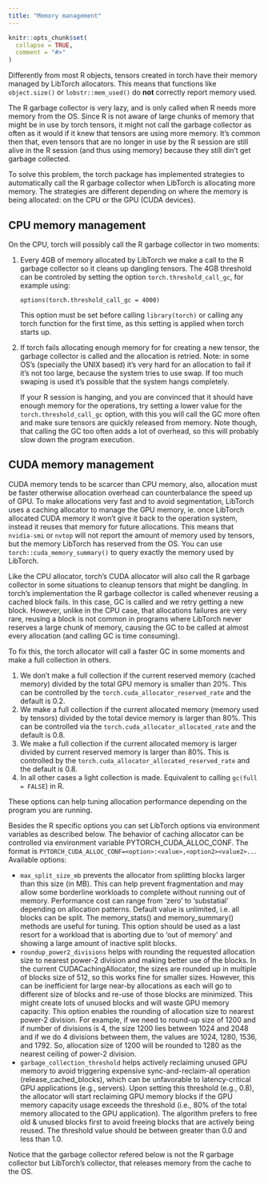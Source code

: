 ```yaml
---
title: "Memory management"
---
```


```r
knitr::opts_chunk$set(
  collapse = TRUE,
  comment = "#>"
)
```

Differently from most R objects, tensors created in torch have their memory managed
by LibTorch allocators. This means that functions like `object.size()` or `lobstr::mem_used()`
do **not** correctly report memory used.

The R garbage collector is very lazy, and is only called when R needs more memory
from the OS. Since R is not aware of large chunks of memory that might be in use 
by torch tensors, it might not call the garbage collector as often as it would if
it knew that tensors are using more memory. It's common then that, even tensors that
are no longer in use by the R session are still alive in the R session (and thus using
memory) because they still din't get garbage collected.

To solve this problem, the torch package has implemented strategies to automatically
call the R garbage collector when LibTorch is allocating more memory. The strategies
are different depending on where the memory is being allocated: on the CPU or the
GPU (CUDA devices).

## CPU memory management

On the CPU, torch will possibly call the R garbage collector in two moments:

1. Every 4GB of memory allocated by LibTorch we make a call to the R garbage collector
   so it cleans up dangling tensors. The 4GB threshold can be controled by setting 
   the option `torch.threshold_call_gc`, for example using:
   
   ```
   options(torch.threshold_call_gc = 4000)
   ```
   
   This option must be set before calling `library(torch)` or calling any torch
   function for the first time, as this setting is applied when torch starts up.

2. If torch fails allocating enough memory for for creating a new tensor, the 
   garbage collector is called and the allocation is retried. Note: in some OS's
   (specially the UNIX based) it's very hard for an allocation to fail if it's
   not too large, because the system tries to use swap. If too much swaping is
   used it's possible that the system hangs completely. 
   
   If your R session is hanging, and you are convinced that it should have enough 
   memory for the operations, try setting a lower value for the `torch.threshold_call_gc` 
   option, with this you will call the GC more often and make sure tensors are
   quickly released from memory. Note though, that calling the GC too often adds
   a lot of overhead, so this will probably slow down the program execution.


## CUDA memory management

CUDA memory tends to be scarcer than CPU memory, also, allocation must be faster
otherwise allocation overhead can counterbalance the speed up of GPU. To make
allocations very fast and to avoid segmentation, LibTorch uses a caching allocator 
to manage the GPU memory, ie. once LibTorch allocated CUDA memory it won't give it
back to the operation system, instead it reuses that memory for future allocations.
This means that `nvidia-smi` or `nvtop` will not report the amount of memory used 
by tensors, but the memory LibTorch has reserved from the OS. You can use `torch::cuda_memory_summary()`
to query exactly the memory used by LibTorch.

Like the CPU allocator, torch's CUDA allocator will also call the R garbage collector
in some situations to cleanup tensors that might be dangling. In torch's implementation
the R garbage collector is called whenever reusing a cached block fails. In this case, GC
is called and we retry getting a new block. However, unlike in the CPU case, that allocations
failures are very rare, reusing a block is not common in programs where LibTorch never reserves 
a large chunk of memory, causing the GC to be called at almost every allocation (and 
calling GC is time consuming).

To fix this, the torch allocator will call a faster GC in some moments and make a full
collection in others.

1. We don't make a full collection if the current reserved memory (cached memory)
   divided by the total GPU memory is smaller than 20%. This can be controlled
   by the `torch.cuda_allocator_reserved_rate` and the default is 0.2.
2. We make a full collection if the current allocated memory (memory used by tensors)
   divided by the total device memory is larger than 80%. This can be controlled
   via the `torch.cuda_allocator_allocated_rate` and the default is 0.8.
3. We make a full collection if the current allocated memory is larger divided by
   current reserved memory is larger than 80%. This is controlled by the `torch.cuda_allocator_allocated_reserved_rate` and the default is 0.8.
4. In all other cases a light collection is made. Equivalent to calling `gc(full = FALSE`) 
   in R.

These options can help tuning allocation performance depending on the program you
are running.

Besides the R specific options you can set LibTorch options via environment variables
as described below. The behavior of caching allocator can be controlled via environment variable PYTORCH_CUDA_ALLOC_CONF. The format is `PYTORCH_CUDA_ALLOC_CONF=<option>:<value>,<option2><value2>..`. Available options:

- `max_split_size_mb` prevents the allocator from splitting blocks larger than this size (in MB). This can help prevent fragmentation and may allow some borderline workloads to complete without running out of memory. Performance cost can range from ‘zero’ to ‘substatial’ depending on allocation patterns. Default value is unlimited, i.e. all blocks can be split. The memory_stats() and memory_summary() methods are useful for tuning. This option should be used as a last resort for a workload that is aborting due to ‘out of memory’ and showing a large amount of inactive split blocks.
- `roundup_power2_divisions` helps with rounding the requested allocation size to nearest power-2 division and making better use of the blocks. In the current CUDACachingAllocator, the sizes are rounded up in multiple of blocks size of 512, so this works fine for smaller sizes. However, this can be inefficient for large near-by allocations as each will go to different size of blocks and re-use of those blocks are minimized. This might create lots of unused blocks and will waste GPU memory capacity. This option enables the rounding of allocation size to nearest power-2 division. For example, if we need to round-up size of 1200 and if number of divisions is 4, the size 1200 lies between 1024 and 2048 and if we do 4 divisions between them, the values are 1024, 1280, 1536, and 1792. So, allocation size of 1200 will be rounded to 1280 as the nearest ceiling of power-2 division.
- `garbage_collection_threshold` helps actively reclaiming unused GPU memory to avoid triggering expensive sync-and-reclaim-all operation (release_cached_blocks), which can be unfavorable to latency-critical GPU applications (e.g., servers). Upon setting this threshold (e.g., 0.8), the allocator will start reclaiming GPU memory blocks if the GPU memory capacity usage exceeds the threshold (i.e., 80% of the total memory allocated to the GPU application). The algorithm prefers to free old & unused blocks first to avoid freeing blocks that are actively being reused. The threshold value should be between greater than 0.0 and less than 1.0.

Notice that the garbage collector refered below is not the R garbage collector but LibTorch's collector, that releases memory from the cache to the OS.
